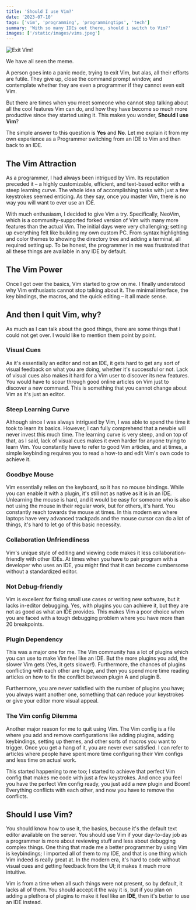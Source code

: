 ```yaml
---
title: 'Should I use Vim?'
date: '2023-07-10'
tags: ['vim', 'programming', 'programmingtips', 'tech']
summary: 'With so many IDEs out there, should i switch to Vim?'
images: ['/static/images/vims.jpeg']
---
```


![Exit Vim!](/static/images/vims.jpeg)

We have all seen the meme.

A person goes into a panic mode, trying to exit Vim, but alas, all their efforts are futile. They give up, close the command prompt window, and contemplate whether they are even a programmer if they cannot even exit Vim.

But there are times when you meet someone who cannot stop talking about all the cool features Vim can do, and how they have become so much more productive since they started using it. This makes you wonder, **Should I use Vim**?

The simple answer to this question is **Yes** and **No**. Let me explain it from my own experience as a Programmer switching from an IDE to Vim and then back to an IDE.

## The Vim Attraction

As a programmer, I had always been intrigued by Vim. Its reputation preceded it – a highly customizable, efficient, and text-based editor with a steep learning curve. The whole idea of accomplishing tasks with just a few keystrokes seemed enticing. As they say, once you master Vim, there is no way you will want to ever use an IDE.

With much enthusiasm, I decided to give Vim a try. Specifically, NeoVim, which is a community-supported forked version of Vim with many more features than the actual Vim. The initial days were very challenging; setting up everything felt like building my own custom PC. From syntax highlighting and color themes to showing the directory tree and adding a terminal, all required setting up. To be honest, the programmer in me was frustrated that all these things are available in any IDE by default.

## The Vim Power

Once I got over the basics, Vim started to grow on me. I finally understood why Vim enthusiasts cannot stop talking about it. The minimal interface, the key bindings, the macros, and the quick editing – it all made sense.

## And then I quit Vim, why?

As much as I can talk about the good things, there are some things that I could not get over. I would like to mention them point by point.

### Visual Cues

As it's essentially an editor and not an IDE, it gets hard to get any sort of visual feedback on what you are doing, whether it's successful or not. Lack of visual cues also makes it hard for a Vim user to discover its new features. You would have to scour through good online articles on Vim just to discover a new command. This is something that you cannot change about Vim as it's just an editor.

### Steep Learning Curve

Although since I was always intrigued by Vim, I was able to spend the time it took to learn its basics. However, I can fully comprehend that a newbie will never invest this much time. The learning curve is very steep, and on top of that, as I said, lack of visual cues makes it even harder for anyone trying to learn Vim. You constantly have to refer to good Vim articles, and at times, a simple keybinding requires you to read a how-to and edit Vim's own code to achieve it.

### Goodbye Mouse

Vim essentially relies on the keyboard, so it has no mouse bindings. While you can enable it with a plugin, it's still not as native as it is in an IDE. Unlearning the mouse is hard, and it would be easy for someone who is also not using the mouse in their regular work, but for others, it's hard. You constantly reach towards the mouse at times. In this modern era where laptops have very advanced trackpads and the mouse cursor can do a lot of things, it's hard to let go of this basic necessity.

### Collaboration Unfriendliness

Vim's unique style of editing and viewing code makes it less collaboration-friendly with other IDEs. At times when you have to pair program with a developer who uses an IDE, you might find that it can become cumbersome without a standardized editor.

### Not Debug-friendly

Vim is excellent for fixing small use cases or writing new software, but it lacks in-editor debugging. Yes, with plugins you can achieve it, but they are not as good as what an IDE provides. This makes Vim a poor choice when you are faced with a tough debugging problem where you have more than 20 breakpoints.

### Plugin Dependency

This was a major one for me. The Vim community has a lot of plugins which you can use to make Vim feel like an IDE. But the more plugins you add, the slower Vim gets (Yes, it gets slower!). Furthermore, the chances of plugins conflicting with each other are huge, and then you spend more time reading articles on how to fix the conflict between plugin A and plugin B.

Furthermore, you are never satisfied with the number of plugins you have; you always want another one, something that can reduce your keystrokes or give your editor more visual appeal.

### The Vim config Dilemma

Another major reason for me to quit using Vim. The Vim config is a file where you add and remove configurations like adding plugins, adding keybindings, setting up themes, and other sorts of macros you want to trigger. Once you get a hang of it, you are never ever satisfied. I can refer to articles where people have spent more time configuring their Vim configs and less time on actual work.

This started happening to me too; I started to achieve that perfect Vim config that makes me code with just a few keystrokes. And once you feel you have the perfect Vim config ready, you just add a new plugin and Boom! Everything conflicts with each other, and now you have to remove the conflicts.

## Should I use Vim?

You should know how to use it, the basics, because it's the default text editor available on the server. You should use Vim if your day-to-day job as a programmer is more about reviewing stuff and less about debugging complex things. One thing that made me a better programmer by using Vim is keybindings; I imported all of them to my IDE, and that is one thing which Vim indeed is really great at. In the modern era, it's hard to code without visual cues and getting feedback from the UI; it makes it much more intuitive.

Vim is from a time when all such things were not present, so by default, it lacks all of them. You should accept it the way it is, but if you plan on adding a plethora of plugins to make it feel like an **IDE**, then it's better to use an IDE instead.
